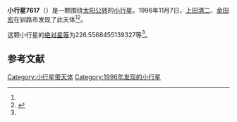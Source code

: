 {{Infobox planet
| bgcolour = #FFFFC0
| name = 7617
| symbol = 
| image = 
| caption = 
| discovery = yes
| discovery_ref = 
| discoverer = [[上田清二|上田清二]]、[[金田宏|金田宏]]
| discovery_site = [[钏路市|钏路市]] 
| discovered = 1996年11月7日
| designations = yes
| mp_name = 
| named_after = 
| alt_names = 1996 VF30/ 1968 UZ1 / 1982 UF1 / 1982 VL9 / 1991 SH2 / 1993 BZ7
| mp_category = [[主带小行星|主带小行星]]
| orbit_ref = <ref name="a">[http://ssd.jpl.nasa.gov/sbdb.cgi?sstr=7617 7617] {{Wayback|url=http://ssd.jpl.nasa.gov/sbdb.cgi?sstr=7617 |date=20210717070141 }}，小行星數據庫瀏覽器（JPL Small-Body Database Browser）－[[美国国家航空航天局|美国国家航空航天局]]喷气推进实验室</ref>
| epoch = 2456400.5 (2013年4月18日更新)
| aphelion = {{convert|3.417174517769612|AU|km|3|abbr=on|lk=out}}
| perihelion = {{convert|2.14091763782587|AU|km|3|abbr=on}}
| semimajor = {{convert|2.779046077797741|AU|km|3|abbr=on}}
| eccentricity = 0.229621396
| period = 1692.162429 [[日|日]]<br />4.63[[儒略年|儒略年]]
| avg_speed = 
| inclination = 8.369409419514115
| asc_node = 163.7769882847922
| mean_anomaly = 
| arg_peri = 226.5568455139327
| satellites = 
| physical_characteristics = yes
| dimensions = 
| mass = 
| density = 
| surface_grav = 
| escape_velocity = 
| sidereal_day = 
| axial_tilt = 
| pole_ecliptic_lat = 
| pole_ecliptic_lon = 
| albedo = 
| temperatures= 
| temp_name1 = 
| mean_temp_1 = 
| max_temp_1 = 
| temp_name2 = 
| max_temp_2 = 
| spectral_type = 
| abs_magnitude = 226.5568455139327
}}

'''小行星7617'''（{{lang-en|7617}}）是一颗围绕[[太阳|太阳]][[公转|公转]]的[[小行星|小行星]]。1996年11月7日，[[上田清二|上田清二]]、[[金田宏|金田宏]]在钏路市发现了此天体<ref name="a" /><ref>{{cite news|title=小行星列表|url=http://cfa-www.harvard.edu/iau/lists/NumberedMPs.txt|accessdate=2013-07-08|newspaper=哈佛大学|archive-date=2008-05-17|archive-url=https://web.archive.org/web/20080517010638/http://cfa-www.harvard.edu/iau/lists/NumberedMPs.txt|dead-url=no}}</ref>。

这颗小行星的[[绝对星等|绝对星等]]为226.5568455139327等<ref name="a" />。

==参考文献==
{{reflist}}
{{Minor Planet Number|[[小行星7616|小行星7616]]|[[小行星7618|小行星7618]]}}

{{小天体}}

[[Category:小行星带天体|Category:小行星带天体]]
[[Category:1996年发现的小行星|Category:1996年发现的小行星]]

{{asteroid-stub}}